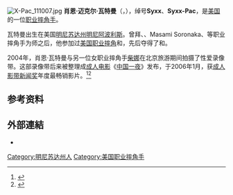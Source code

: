 [[File:X-Pac_111007.jpg|thumb]]
'''肖恩·迈克尔·瓦特曼'''（{{lang-en|Sean Michael Waltman}}，{{bd|1972年|7月13日|||catIdx=W}}），绰号'''Syxx'''、'''Syxx-Pac'''，是[[美国|美国]]的一位[[职业摔角|职业摔角手]]。

瓦特曼出生在美国[[明尼苏达州|明尼苏达州]][[明尼阿波利斯|明尼阿波利斯]]。曾拜{{link-en|鲍里斯·马连科|Boris Malenko}}、{{link-en|乔·马连科|Joe Malenko}}、Masami Soronaka、{{link-en|卡尔·高奇|Karl Gotch}}等职业摔角手为师之后，他参加过[[美国职业摔角|美国职业摔角]]和{{link-en|全球摔角联盟|Global Wrestling Federation}}，先后夺得了{{link-en|PWA轻重量级冠军|PWA Light Heavyweight Championship}}和{{link-en|GWF轻重量级冠军|GWF Light Heavyweight Championship}}。

2004年，肖恩·瓦特曼与另一位女职业摔角手[[柴娜|柴娜]]在北京旅游期间拍摄了性爱录像带。这部录像带后来被整理成[[成人电影|成人电影]]《[[中国一夜|中国一夜]]》发布，于2006年1月，获[[成人影带新闻奖|成人影带新闻奖]]年度最畅销影片。<ref>{{cite web|url=http://www.onlineworldofwrestling.com/profiles/c/chyna.html|title=Chyna's profile|publisher=Online World of Wrestling|accessdate=April 2, 2008|archiveurl=https://web.archive.org/web/20080405050713/http://www.onlineworldofwrestling.com/profiles/c/chyna.html|archivedate=2008年4月5日|deadurl=no}}</ref><ref>{{cite web|title=AVN Awards Show <!-- BOT GENERATED TITLE -->|url=http://www.avnawards.com/index.php?content=pastwinners|archiveurl=https://www.webcitation.org/5gJ2aAEis?url=http://www.avnawards.com/index.php?content=pastwinners|archivedate=2009年4月25日|deadurl=no|accessdate=March 18, 2009}}</ref>

==参考资料==
{{reflist}}

==外部連結==
{{Commons category}}
* {{imdb name|name = Sean Waltman}}

[[Category:明尼苏达州人|Category:明尼苏达州人]]
[[Category:美国职业摔角手|Category:美国职业摔角手]]